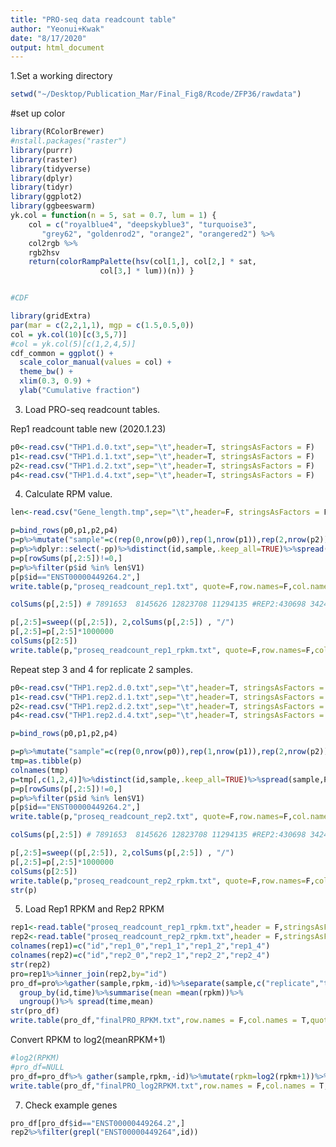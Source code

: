 ```yaml
---
title: "PRO-seq data readcount table"
author: "Yeonui+Kwak"
date: "8/17/2020"
output: html_document
---
```

1.Set a working directory
```R
setwd("~/Desktop/Publication_Mar/Final_Fig8/Rcode/ZFP36/rawdata")
```


#set up color
```r
library(RColorBrewer)
#nstall.packages("raster")
library(purrr)
library(raster)
library(tidyverse)
library(dplyr)
library(tidyr)
library(ggplot2)
library(ggbeeswarm)
yk.col = function(n = 5, sat = 0.7, lum = 1) {
	col = c("royalblue4", "deepskyblue3", "turquoise3",
	   "grey62", "goldenrod2", "orange2", "orangered2") %>%
	col2rgb %>%
	rgb2hsv
	return(colorRampPalette(hsv(col[1,], col[2,] * sat,
				    col[3,] * lum))(n)) }


#CDF

library(gridExtra)
par(mar = c(2,2,1,1), mgp = c(1.5,0.5,0))
col = yk.col(10)[c(3,5,7)] 
#col = yk.col(5)[c(1,2,4,5)] 
cdf_common = ggplot() +
  scale_color_manual(values = col) +
  theme_bw() +
  xlim(0.3, 0.9) +
  ylab("Cumulative fraction")
```


3. Load PRO-seq readcount tables.

Rep1 readcount table new (2020.1.23)
```R
p0<-read.csv("THP1.d.0.txt",sep="\t",header=T, stringsAsFactors = F)
p1<-read.csv("THP1.d.1.txt",sep="\t",header=T, stringsAsFactors = F)
p2<-read.csv("THP1.d.2.txt",sep="\t",header=T, stringsAsFactors = F)
p4<-read.csv("THP1.d.4.txt",sep="\t",header=T, stringsAsFactors = F)
```
4. Calculate RPM value.
```R
len<-read.csv("Gene_length.tmp",sep="\t",header=F, stringsAsFactors = F)
```

```R
p=bind_rows(p0,p1,p2,p4)
p=p%>%mutate("sample"=c(rep(0,nrow(p0)),rep(1,nrow(p1)),rep(2,nrow(p2)),rep(4,nrow(p4))))%>%rename(PolII_Density=gb)
p=p%>%dplyr::select(-pp)%>%distinct(id,sample,.keep_all=TRUE)%>%spread(sample,PolII_Density)
p=p[rowSums(p[,2:5])!=0,]
p=p%>%filter(p$id %in% len$V1)
p[p$id=="ENST00000449264.2",]
write.table(p,"proseq_readcount_rep1.txt", quote=F,row.names=F,col.names=F)

colSums(p[,2:5]) # 7891653  8145626 12823708 11294135 #REP2:430698 3424359 4219780 3630108
```
```R
p[,2:5]=sweep((p[,2:5]), 2,colSums(p[,2:5]) , "/")
p[,2:5]=p[,2:5]*1000000
colSums(p[2:5])
write.table(p,"proseq_readcount_rep1_rpkm.txt", quote=F,row.names=F,col.names=F)
```

Repeat step 3 and 4 for replicate 2 samples.
```R
p0<-read.csv("THP1.rep2.d.0.txt",sep="\t",header=T, stringsAsFactors = F)
p1<-read.csv("THP1.rep2.d.1.txt",sep="\t",header=T, stringsAsFactors = F)
p2<-read.csv("THP1.rep2.d.2.txt",sep="\t",header=T, stringsAsFactors = F)
p4<-read.csv("THP1.rep2.d.4.txt",sep="\t",header=T, stringsAsFactors = F)
```

```R
p=bind_rows(p0,p1,p2,p4)

p=p%>%mutate("sample"=c(rep(0,nrow(p0)),rep(1,nrow(p1)),rep(2,nrow(p2)),rep(4,nrow(p4))))%>%rename(PolII_Density=gb)
tmp=as.tibble(p)
colnames(tmp)
p=tmp[,c(1,2,4)]%>%distinct(id,sample,.keep_all=TRUE)%>%spread(sample,PolII_Density)
p=p[rowSums(p[,2:5])!=0,]
p=p%>%filter(p$id %in% len$V1)
p[p$id=="ENST00000449264.2",]
write.table(p,"proseq_readcount_rep2.txt", quote=F,row.names=F,col.names=F)

colSums(p[,2:5]) # 7891653  8145626 12823708 11294135 #REP2:430698 3424359 4219780 3630108
```
```R
p[,2:5]=sweep((p[,2:5]), 2,colSums(p[,2:5]) , "/")
p[,2:5]=p[,2:5]*1000000
colSums(p[2:5])
write.table(p,"proseq_readcount_rep2_rpkm.txt", quote=F,row.names=F,col.names=F)
str(p)
```
5. Load Rep1 RPKM and Rep2 RPKM 
```R
rep1<-read.table("proseq_readcount_rep1_rpkm.txt",header = F,stringsAsFactors = F)
rep2<-read.table("proseq_readcount_rep2_rpkm.txt",header = F,stringsAsFactors=F)
colnames(rep1)=c("id","rep1_0","rep1_1","rep1_2","rep1_4")
colnames(rep2)=c("id","rep2_0","rep2_1","rep2_2","rep2_4")
str(rep2)
pro=rep1%>%inner_join(rep2,by="id")
pro_df=pro%>%gather(sample,rpkm,-id)%>%separate(sample,c("replicate","time"),sep ="_" )%>%
  group_by(id,time)%>%summarise(mean =mean(rpkm))%>%
  ungroup()%>% spread(time,mean)
str(pro_df)
write.table(pro_df,"finalPRO_RPKM.txt",row.names = F,col.names = T,quote=F, sep="\t")
```
Convert RPKM to log2(meanRPKM+1)
```R
#log2(RPKM)
#pro_df=NULL
pro_df=pro_df%>% gather(sample,rpkm,-id)%>%mutate(rpkm=log2(rpkm+1))%>%spread(sample,rpkm)%>%distinct()
write.table(pro_df,"finalPRO_log2RPKM.txt",row.names = F,col.names = T,quote=F, sep="\t")
```
7. Check example genes
```r
pro_df[pro_df$id=="ENST00000449264.2",]
rep2%>%filter(grepl("ENST00000449264",id))
```